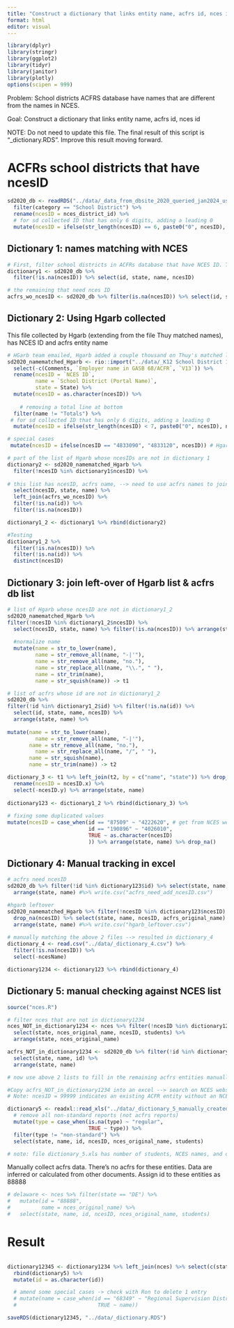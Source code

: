 ```yaml
---
title: "Construct a dictionary that links entity name, acfrs id, nces id"
format: html
editor: visual
---
```


```r
library(dplyr)
library(stringr)
library(ggplot2)
library(tidyr)
library(janitor)
library(plotly)
options(scipen = 999)
```

Problem: School districts ACFRS database have names that are different from the names in NCES.

Goal: Construct a dictionary that links entity name, acfrs id, nces id

NOTE: Do not need to update this file. The final result of this script is "\_dictionary.RDS". Improve this result moving forward.

# ACFRs school districts that have ncesID

```r
sd2020_db <- readRDS("../data/_data_from_dbsite_2020_queried_jan2024_use for dictionary.RDS") %>% 
  filter(category == "School District") %>% 
  rename(ncesID = nces_district_id) %>% 
  # for sd collected ID that has only 6 digits, adding a leading 0
  mutate(ncesID = ifelse(str_length(ncesID) == 6, paste0("0", ncesID), ncesID)) 

```

## Dictionary 1: names matching with NCES

```r
# First, filter school districts in ACFRs database that have NCES ID. These ncesIDs were added by Thuy using regular expression and matching names with nces (). Ron integrated it into the database. 
dictionary1 <- sd2020_db %>% 
  filter(!is.na(ncesID)) %>% select(id, state, name, ncesID)

# the remaining that need nces ID
acfrs_wo_ncesID <- sd2020_db %>% filter(is.na(ncesID)) %>% select(id, state, name) 
```

## Dictionary 2: Using Hgarb collected

This file collected by Hgarb (extending from the file Thuy matched names), has NCES ID and acfrs entity name

```r
# HGarb team emailed, Hgarb added a couple thousand on Thuy's matched list. 
sd2020_namematched_Hgarb <- rio::import("../data/_K12 School District 12_01_22 - Consolidated.csv") %>% 
  select(-c(Comments, `Employer name in GASB 68/ACFR`, `V13`)) %>% 
  rename(ncesID = `NCES ID`, 
         name = `School District (Portal Name)`,
         state = State) %>% 
  mutate(ncesID = as.character(ncesID)) %>% 
  
    # removing a total line at bottom
  filter(name != "Totals") %>% 
 # for sd collected ID that has only 6 digits, adding a leading 0
  mutate(ncesID = ifelse(str_length(ncesID) < 7, paste0("0", ncesID), ncesID)) %>% 

# special cases 
 mutate(ncesID = ifelse(ncesID == "4833090", "4833120", ncesID)) # Hgarb attributed wrong NCES ID to this entity --> its nces ID should be 4833120

# part of the list of Hgarb whose ncesIDs are not in dictionary 1
dictionary2 <- sd2020_namematched_Hgarb %>% 
  filter(!ncesID %in% dictionary1$ncesID) %>% 
  
# this list has ncesID, acfrs name, --> need to use acfrs names to join with acfrs db list
  select(ncesID, state, name) %>% 
  left_join(acfrs_wo_ncesID) %>% 
  filter(!is.na(id)) %>% 
  filter(!is.na(ncesID))
```

```r
dictionary1_2 <- dictionary1 %>% rbind(dictionary2) 

#Testing
dictionary1_2 %>% 
  filter(!is.na(ncesID)) %>% 
  filter(!is.na(id)) %>% 
  distinct(ncesID)
```

## Dictionary 3: join left-over of Hgarb list & acfrs db list

```r
# list of Hgarb whose ncesID are not in dictionary1_2
sd2020_namematched_Hgarb %>% 
filter(!ncesID %in% dictionary1_2$ncesID) %>% 
  select(ncesID, state, name) %>% filter(!is.na(ncesID)) %>% arrange(state, name) %>% 
  
  #normalize name 
  mutate(name = str_to_lower(name),
         name = str_remove_all(name, "-|'"),
         name = str_remove_all(name, "no."),
         name = str_replace_all(name, "\\.", " "),
         name = str_trim(name),
         name = str_squish(name)) -> t1

```

```r
# list of acfrs whose id are not in dictionary1_2
sd2020_db %>% 
filter(!id %in% dictionary1_2$id) %>% filter(!is.na(id)) %>% 
  select(id, state, name, ncesID) %>% 
  arrange(state, name) %>% 
  
mutate(name = str_to_lower(name),
         name = str_remove_all(name, "-|'"),
       name = str_remove_all(name, "no."),
         name = str_replace_all(name, "/", " "),
       name = str_squish(name),
       name = str_trim(name)) -> t2

```

```r

dictionary_3 <- t1 %>% left_join(t2, by = c("name", "state")) %>% drop_na(id) %>% 
  rename(ncesID = ncesID.x) %>% 
  select(-ncesID.y) %>% arrange(state, name)
  
dictionary123 <- dictionary1_2 %>% rbind(dictionary_3) %>% 
  
# fixing some duplicated values 
mutate(ncesID = case_when(id == "87509" ~ "4222620", # get from NCES website
                          id == "190896" ~ "4026010",
                          TRUE ~ as.character(ncesID)
                          )) %>% arrange(state, name) %>% drop_na()
```

## Dictionary 4: Manual tracking in excel

```r
# acfrs need ncesID
sd2020_db %>% filter(!id %in% dictionary123$id) %>% select(state, name, id, ncesID) %>% 
  arrange(state, name) #%>% write.csv("acfrs_need_add_ncesID.csv")

#hgarb leftover
sd2020_namematched_Hgarb %>% filter(!ncesID %in% dictionary123$ncesID) %>% 
  drop_na(ncesID) %>% select(state, name, ncesID, acfrs_original_name) %>% 
  arrange(state, name) #%>% write.csv("hgarb_leftover.csv")
  
# manually matching the above 2 files --> resulted in dictionary_4
dictionary_4 <- read.csv("../data/_dictionary_4.csv") %>% 
  filter(!is.na(ncesID)) %>% 
  select(-ncesName)

dictionary1234 <- dictionary123 %>% rbind(dictionary_4)

```

## Dictionary 5: manual checking against NCES list

```r
source("nces.R")

# filter nces that are not in dictionary1234
nces_NOT_in_dictionary1234 <- nces %>% filter(!ncesID %in% dictionary1234$ncesID) %>% 
  select(state, nces_original_name, ncesID, students) %>% 
  arrange(state, nces_original_name) 

acfrs_NOT_in_dictionary1234 <- sd2020_db %>% filter(!id %in% dictionary1234$id) %>% 
  select(state, name, id) %>% 
  arrange(state, name) 

# now use above 2 lists to fill in the remaining acfrs entities manually.

#Copy acfrs_NOT_in_dictionary1234 into an excel --> search on NCES website to find nces ID & student. If entity not found on NCES, check ACFRs reports on portal to find number of students. 
# Note: ncesID = 99999 indicates an existing ACFR entity without an NCES ID

dictionary5 <- readxl::read_xls("../data/_dictionary_5_manually_created.xls") %>% # this dictionary_5.xls file is manually created in excel
  # remove all non-standard reports (not acfrs reports)
  mutate(type = case_when(is.na(type) ~ "regular", 
                          TRUE ~ type)) %>% 
  filter(type != "non-standard") %>%    
  select(state, name, id, ncesID, nces_original_name, students)

# note: file dictionary_5.xls has number of students, NCES names, and other notes about the entities
```

Manually collect acfrs data. There's no acfrs for these entities. Data are inferred or calculated from other documents. Assign id to these entities as 88888

```r
# delaware <- nces %>% filter(state == "DE") %>% 
#   mutate(id = "88888", 
#          name = nces_original_name) %>% 
#   select(state, name, id, ncesID, nces_original_name, students)
```

# Result

```r

```

```r
dictionary12345 <- dictionary1234 %>% left_join(nces) %>% select(c(state, name, id, ncesID, nces_original_name, students)) %>% 
  rbind(dictionary5) %>% 
  mutate(id = as.character(id))

  # amend some special cases -> check with Ron to delete 1 entry
  # mutate(name = case_when(id == "68349" ~ "Regional Supervision District Board of Education",
  #                          TRUE ~ name)) 

saveRDS(dictionary12345, "../data/_dictionary.RDS")
```
